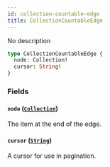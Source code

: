 ```yaml
---
id: collection-countable-edge
title: CollectionCountableEdge
---
```



No description

```graphql
type CollectionCountableEdge {
  node: Collection!
  cursor: String!
}
```


### Fields

#### `node` ([`Collection`](../../../developer/api-reference/objects/collection))

The item at the end of the edge.


#### `cursor` ([`String`](../../../developer/api-reference/scalars/string))

A cursor for use in pagination.




